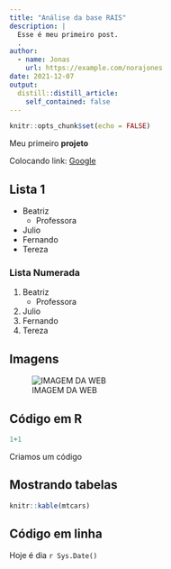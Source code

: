 ```yaml
---
title: "Análise da base RAIS"
description: |
  Esse é meu primeiro post.
  .
author:
  - name: Jonas
    url: https://example.com/norajones
date: 2021-12-07
output:
  distill::distill_article:
    self_contained: false
---
```


```r
knitr::opts_chunk$set(echo = FALSE)
```

Meu primeiro **projeto**

Colocando link: [Google](www.google.com)

## Lista 1
- Beatriz
    - Professora
- Julio
- Fernando
- Tereza

### Lista Numerada
1. Beatriz
    - Professora
1. Julio
1. Fernando
1. Tereza

## Imagens

![IMAGEM DA WEB](https://scontent.fnat1-1.fna.fbcdn.net/v/t1.6435-9/123609531_416714279336163_6049648530996654574_n.jpg?_nc_cat=110&ccb=1-5&_nc_sid=730e14&_nc_eui2=AeEY7ahzvnZX1XXCyesAWkkZYa55kNOVGVRhrnmQ05UZVLrBYyI1nhmjM1PM83a18xEXLrxi0PON_l2cASD93q0Y&_nc_ohc=OvD1PZF3W5wAX80TyKo&_nc_ht=scontent.fnat1-1.fna&oh=c71252f413be4cab0527b3e530b8ea10&oe=61D55422)

## Código em R
```r
1+1
```

Criamos um código

## Mostrando tabelas
```r


knitr::kable(mtcars)

```

## Código em linha

Hoje é dia `r Sys.Date()`




